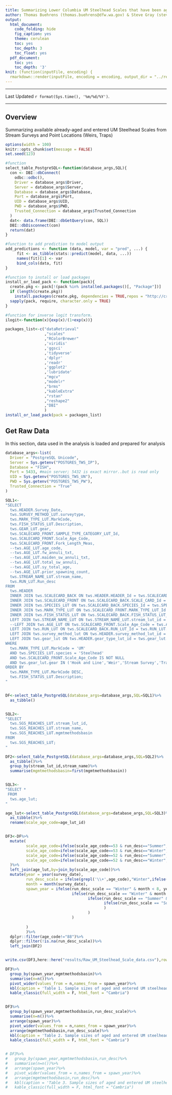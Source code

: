 ```yaml
---
title: Summarizing Lower Columbia UM Steelhead Scales that have been aged in TWS
author: Thomas Buehrens (thomas.buehrens@dfw.wa.gov) & Steve Gray (steven.gray@dfw.wa.gov)
output:
  html_document:
    code_folding: hide
    fig_caption: yes
    theme: cerulean
    toc: yes
    toc_depth: 3
    toc_float: yes
  pdf_document:
    toc: yes
    toc_depth: '3'
knit: (function(inputFile, encoding) {
  rmarkdown::render(inputFile, encoding = encoding, output_dir = "../results") })
---
```

<script>
   $(document).ready(function() {
     $head = $('#header');
     $head.prepend('<img src=\"https://privatelands.wdfw.wa.gov/wdfwlogo_clrnotxt.png"\" style=\"float: right;width: 150px;\"/>')
   });
</script>

***

Last Updated `r format(Sys.time(), '%m/%d/%Y')`.

***

## Overview
Summarizing available already-aged and entered UM Steelhead Scales from Stream Surveys and Point Locations (Weirs, Traps)

```r
options(width = 100)
knitr::opts_chunk$set(message = FALSE)
set.seed(123)
```


<!-- We also need a couple of helper functions which we will define -->
```r
#function
select_table_PostgreSQL<-function(database_args,SQL){
  con <- DBI::dbConnect(
    odbc::odbc(),
    Driver = database_args$Driver,
    Server = database_args$Server,
    Database = database_args$Database,
    Port = database_args$Port,
    UID = database_args$UID,
    PWD = database_args$PWD,
    Trusted_Connection = database_args$Trusted_Connection
  )
  dat<- data.frame(DBI::dbGetQuery(con, SQL))
  DBI::dbDisconnect(con)
  return(dat)
}

#function to add prediction to model output
add_predictions <- function (data, model, var = "pred", ...) {
     fit <- as_tibble(stats::predict(model, data, ...))
     names(fit)[1] <- var  
     bind_cols(data, fit)
}

#function to install or load packages
install_or_load_pack <- function(pack){
  create.pkg <- pack[!(pack %in% installed.packages()[, "Package"])]
  if (length(create.pkg))
    install.packages(create.pkg, dependencies = TRUE,repos = "http://cran.us.r-project.org")
  sapply(pack, require, character.only = TRUE)
}

#function for inverse logit transform.
ilogit<-function(x){exp(x)/(1+exp(x))}
```

<!-- Here we will load & install packages we need to use (needs internet connection if packages not already installed) -->
```r
packages_list<-c("dataRetrieval"
                 ,"scales"
                 ,"RColorBrewer"
                 ,'viridis'
                 ,'ggsci'
                 ,'tidyverse'
                 ,'dplyr'
                 ,'readr'
                 ,'ggplot2'
                 ,'lubridate'
                 ,"mgcv"
                 ,"modelr"
                 ,"brms"
                 ,"kableExtra"
                 ,"rstan"
                 ,"reshape2"
                 ,"DBI"
                 )
install_or_load_pack(pack = packages_list)
```


## Get Raw Data
In this section, data used in the analysis is loaded and prepared for analysis
```r
database_args<-list(
  Driver = "PostgreSQL Unicode",
  Server = Sys.getenv("POSTGRES_TWS_IP"),
  Database = "FISH",
  Port = 5433, #main server; 5432 is exact mirror..but is read only
  UID = Sys.getenv("POSTGRES_TWS_UN"),
  PWD = Sys.getenv("POSTGRES_TWS_PW"),
  Trusted_Connection = "True"
)

SQL1<-
"SELECT 
  tws.HEADER.Survey_Date,
  tws.SURVEY_METHOD_LUT.surveytype,
  tws.MARK_TYPE_LUT.MarkCode, 
  tws.FISH_STATUS_LUT.Description,
  tws.GEAR_LUT.gear,
  tws.SCALECARD_FRONT.SAMPLE_TYPE_CATEGORY_LUT_Id,
  tws.SCALECARD_FRONT.Scale_Age_Code, 
  tws.SCALECARD_FRONT.Fork_Length_Meas,
  --tws.AGE_LUT.age_code,
  --tws.AGE_LUT.fw_annuli_txt,
  --tws.AGE_LUT.maiden_sw_annuli_txt,
  --tws.AGE_LUT.total_sw_annuli,
  --tws.AGE_LUT.sy_total_age,
  --tws.AGE_LUT.prior_spawning_count,
  tws.STREAM_NAME_LUT.stream_name,
  tws.RUN_LUT.Run_desc
FROM 
  tws.HEADER
  INNER JOIN tws.SCALECARD_BACK ON tws.HEADER.HEADER_Id = tws.SCALECARD_BACK.HEADER_Id
  INNER JOIN tws.SCALECARD_FRONT ON tws.SCALECARD_BACK.SCALE_CARD_Id = tws.SCALECARD_FRONT.SCALE_CARD_Id
  INNER JOIN tws.SPECIES_LUT ON tws.SCALECARD_BACK.SPECIES_Id = tws.SPECIES_LUT.species_lut_id
  INNER JOIN tws.MARK_TYPE_LUT ON tws.SCALECARD_FRONT.MARK_TYPE_LUT_Id = tws.MARK_TYPE_LUT.MARK_TYPE_Id
  INNER JOIN tws.FISH_STATUS_LUT ON tws.SCALECARD_BACK.FISH_STATUS_LUT_Id = tws.FISH_STATUS_LUT.FISH_STATUS_LUT_Id
  LEFT JOIN tws.STREAM_NAME_LUT ON tws.STREAM_NAME_LUT.stream_lut_id = tws.HEADER.stream_lut_id
  --LEFT JOIN tws.AGE_LUT ON tws.SCALECARD_FRONT.Scale_Age_Code = tws.AGE_LUT.age_lut_id
  LEFT JOIN tws.RUN_LUT ON tws.SCALECARD_BACK.RUN_LUT_Id = tws.RUN_LUT.RUN_LUT_Id
  LEFT JOIN tws.survey_method_lut ON tws.HEADER.survey_method_lut_id = tws.survey_method_lut.survey_method_lut_id
  LEFT JOIN tws.gear_lut ON tws.HEADER.gear_type_lut_id = tws.gear_lut.gear_lut_id
WHERE
  tws.MARK_TYPE_LUT.MarkCode = 'UM' 
  AND tws.SPECIES_LUT.species = 'Steelhead' 
  AND tws.SCALECARD_FRONT.Scale_Age_Code IS NOT NULL
  AND tws.gear_lut.gear IN ('Hook and Line','Weir','Stream Survey','Trap','Seine','IMW','Hatchery','Tangle Net')
ORDER BY 
  tws.MARK_TYPE_LUT.MarkCode DESC,
  tws.FISH_STATUS_LUT.Description;
"


DF<-select_table_PostgreSQL(database_args=database_args,SQL=SQL1)%>%
  as_tibble()


SQL2<-
"SELECT
  tws.SGS_REACHES_LUT.stream_lut_id,
  tws.SGS_REACHES_LUT.stream_name,
  tws.SGS_REACHES_LUT.mgmtmethodsbasin
FROM
  tws.SGS_REACHES_LUT;
"

DF2<-select_table_PostgreSQL(database_args=database_args,SQL=SQL2)%>%
  as_tibble()%>%
  group_by(stream_lut_id,stream_name)%>%
  summarise(mgmtmethodsbasin=first(mgmtmethodsbasin))


SQL3<-
"SELECT *
 FROM
  tws.age_lut;
"

age_lut<-select_table_PostgreSQL(database_args=database_args,SQL=SQL3)%>%
  as_tibble()%>%
  rename(scale_age_code=age_lut_id)


DF3<-DF%>%
  mutate(
         scale_age_code=ifelse(scale_age_code==53 & run_desc=="Summer",42,scale_age_code),
         scale_age_code=ifelse(scale_age_code==53 & run_desc=="Winter",43,scale_age_code),
         scale_age_code=ifelse(scale_age_code==52 & run_desc=="Summer",34,scale_age_code),
         scale_age_code=ifelse(scale_age_code==52 & run_desc=="Winter",35,scale_age_code)
  )%>%
  left_join(age_lut,by=join_by(scale_age_code))%>%
  mutate(year = year(survey_date),
         run_desc_scale = ifelse(grepl('\\+',age_code),"Winter",ifelse(grepl("\\.",age_code),"Summer",NA)),
         month = month(survey_date),
         spawn_year = ifelse(run_desc_scale == "Winter" & month < 8, year,
                             ifelse(run_desc_scale == "Winter" & month >= 8, year + 1,
                                    ifelse(run_desc_scale == "Summer" & month < 4, year,
                                           ifelse(run_desc_scale == "Summer" & month >= 4, year + 1, NA
                                           )
                                    )
                             )
         
         )
         )%>%
  dplyr::filter(age_code!="88")%>%
  dplyr::filter(!is.na(run_desc_scale))%>%
  left_join(DF2)


write.csv(DF3,here::here("results/Raw_UM_Steelhead_Scale_data.csv"),row.names = F)

DF3%>%
  group_by(spawn_year,mgmtmethodsbasin)%>%
  summarise(n=n())%>%
  pivot_wider(values_from = n,names_from = spawn_year)%>%
  kbl(caption = 'Table 1. Sample sizes of aged and entered UM steelhead scales by spawn year and management methods basin in TWS',digits =3)%>%
  kable_classic(full_width = F, html_font = "Cambria")


DF3%>%
  group_by(spawn_year,mgmtmethodsbasin,run_desc_scale)%>%
  summarise(n=n())%>%
  arrange(spawn_year)%>%
  pivot_wider(values_from = n,names_from = spawn_year)%>%
  arrange(mgmtmethodsbasin,run_desc_scale)%>%
  kbl(caption = 'Table 2. Sample sizes of aged and entered UM steelhead scales by spawn year, management methods basin, and scale-based run type in TWS',digits =3)%>%
  kable_classic(full_width = F, html_font = "Cambria")


# DF3%>%
#   group_by(spawn_year,mgmtmethodsbasin,run_desc)%>%
#   summarise(n=n())%>%
#   arrange(spawn_year)%>%
#   pivot_wider(values_from = n,names_from = spawn_year)%>%
#   arrange(mgmtmethodsbasin,run_desc)%>%
#   kbl(caption = 'Table 3. Sample sizes of aged and entered UM steelhead scales by spawn year, management methods basin, and field called run in TWS',digits =3)%>%
#   kable_classic(full_width = F, html_font = "Cambria")

```
